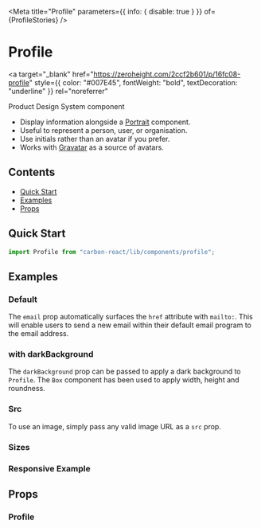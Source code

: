 

<Meta
  title="Profile"
  parameters={{ info: { disable: true } }}
  of={ProfileStories}
/>

# Profile

<a
  target="_blank"
  href="https://zeroheight.com/2ccf2b601/p/16fc08-profile"
  style={{ color: "#007E45", fontWeight: "bold", textDecoration: "underline" }}
  rel="noreferrer"
>
  Product Design System component
</a>

- Display information alongside a [Portrait](/components/portrait) component.
- Useful to represent a person, user, or organisation.
- Use initials rather than an avatar if you prefer.
- Works with [Gravatar](http://en.gravatar.com/) as a source of avatars.

## Contents

- [Quick Start](#quick-start)
- [Examples](#examples)
- [Props](#props)

## Quick Start

```javascript
import Profile from "carbon-react/lib/components/profile";
```

## Examples

### Default

The `email` prop automatically surfaces the `href` attribute with `mailto:`. This will enable
users to send a new email within their default email program to the email address.

<Canvas of={ProfileStories.Default} />

### with darkBackground

The `darkBackground` prop can be passed to apply a dark background to `Profile`.
The `Box` component has been used to apply width, height and roundness.

<Canvas story={ProfileStories.DarkBackground} />

### Src

To use an image, simply pass any valid image URL as a `src` prop.

<Canvas of={ProfileStories.Src} />

### Sizes

<Canvas of={ProfileStories.Sizes} />

### Responsive Example

<Canvas of={ProfileStories.Responsive} />

## Props

### Profile

<ArgTypes of={ProfileStories} />
